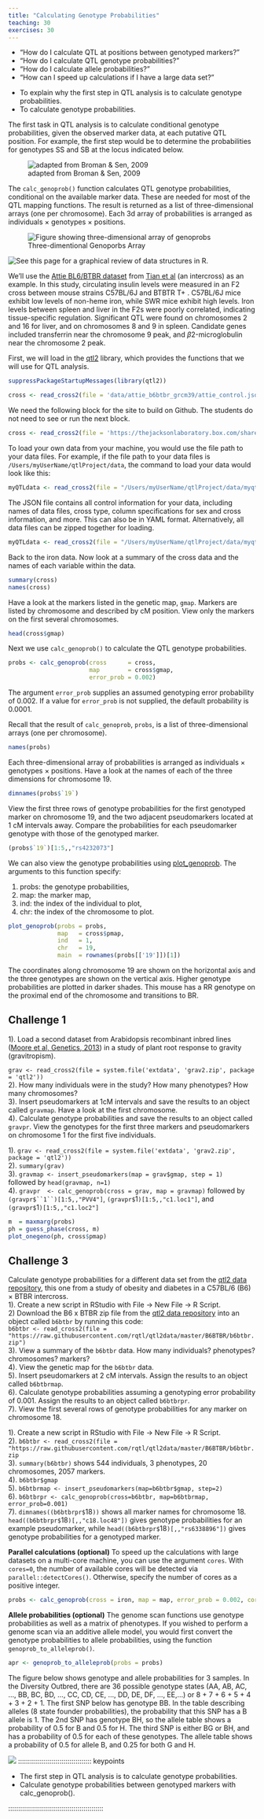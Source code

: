 ```yaml
---
title: "Calculating Genotype Probabilities"
teaching: 30
exercises: 30
---
```


:::::::::::::::::::::::::::::::::::::: questions 

- "How do I calculate QTL at positions between genotyped markers?"
- "How do I calculate QTL genotype probabilities?"
- "How do I calculate allele probabilities?"
- "How can I speed up calculations if I have a large data set?"

::::::::::::::::::::::::::::::::::::::::::::::::

::::::::::::::::::::::::::::::::::::: objectives

- To explain why the first step in QTL analysis is to calculate genotype 
probabilities.
- To calculate genotype probabilities.

::::::::::::::::::::::::::::::::::::::::::::::::

The first task in QTL analysis is to calculate conditional genotype 
probabilities, given the observed marker data, at each putative QTL position. 
For example, the first step would be to determine the probabilities for 
genotypes SS and SB at the locus indicated below.

![adapted from Broman & Sen, 2009](fig/unknown_genotype.png)

The `calc_genoprob()` function calculates QTL genotype probabilities, 
conditional on the available marker data. These are needed for most of the QTL 
mapping functions. The result is returned as a list of three-dimensional arrays 
(one per chromosome). Each 3d array of probabilities is arranged as individuals 
&times; genotypes &times; positions.

![Three-dimentional Genoporbs Array](fig/threeD_array.png){alt='Figure showing three-dimensional array of genoprobs'}

![See this page for a graphical review of data structures in R](http://venus.ifca.unican.es/Rintro/_images/dataStructuresNew.png).  

We'll use the
[Attie BL6/BTBR dataset](https://thejacksonlaboratory.box.com/shared/static/svw7ivp5hhmd7vb8fy26tc53h7r85wez.zip)
from 
[Tian et al](https://www.ncbi.nlm.nih.gov/pmc/articles/PMC4649649/)
(an intercross) as an example. In this study, circulating insulin levels were 
measured in an F2 cross between mouse strains C57BL/6J and BTBTR T+ <tf>. C57BL/6J 
mice exhibit low levels of non-heme iron, while SWR mice exhibit high levels. Iron 
levels between spleen and liver in the F2s were poorly correlated, indicating 
tissue-specific regulation. Significant QTL were found on chromosomes 2 and 16 
for liver, and on chromosomes 8 and 9 in spleen. Candidate genes included 
transferrin near the chromosome 9 peak, and <i>&beta;</i>2-microglobulin near 
the chromosome 2 peak.

First, we will load in the [qtl2]() library, which provides the functions that
we will use for QTL analysis.

```r
suppressPackageStartupMessages(library(qtl2))
```


```r
cross <- read_cross2(file = 'data/attie_b6btbr_grcm39/attie_control.json')
```

:::::::::::::::::::::::::::::::::::::::::::::::::::::::::::: instructor

We need the following block for the site to build on Github. The students do
not need to see or run the next block.

:::::::::::::::::::::::::::::::::::::::::::::::::::::::::::::::::::::::

```r
cross <- read_cross2(file = 'https://thejacksonlaboratory.box.com/shared/static/svw7ivp5hhmd7vb8fy26tc53h7r85wez.zip')
```


To load your own data from your machine, you would use the file path to your 
data files. For example, if the file path to your data files is 
`/Users/myUserName/qtlProject/data`, the command to load your data would look 
like this:

```r
myQTLdata <- read_cross2(file = "/Users/myUserName/qtlProject/data/myqtldata.json" )
```

The JSON file contains all control information for your data, including names of 
data files, cross type, column specifications for sex and cross information, and 
more. This can also be in YAML format. Alternatively, all data files can be 
zipped together for loading.

```r
myQTLdata <- read_cross2(file = "/Users/myUserName/qtlProject/data/myqtldata.zip" )
```

Back to the iron data. Now look at a summary of the cross data and the names of 
each variable within the data.

```r
summary(cross)
names(cross)
```

Have a look at the markers listed in the genetic map, `gmap`. Markers are listed 
by chromosome and described by cM position. View only the markers on the first 
several chromosomes.

```r
head(cross$gmap)
```

Next we use `calc_genoprob()` to calculate the QTL genotype probabilities.

```r
probs <- calc_genoprob(cross      = cross, 
                       map        = cross$gmap, 
                       error_prob = 0.002)
```

The argument `error_prob` supplies an assumed genotyping error probability of 
0.002. If a value for `error_prob` is not supplied, the default probability is 
0.0001. 

Recall that the result of `calc_genoprob`, `probs`, is a list of three-dimensional 
arrays (one per chromosome). 

```r
names(probs)
```

Each three-dimensional array of probabilities is arranged as individuals &times; 
genotypes &times; positions. Have a look at the names of each of the three 
dimensions for chromosome 19.

```r
dimnames(probs$`19`)
```

View the first three rows of genotype probabilities for the first genotyped 
marker on chromosome 19, and the two adjacent pseudomarkers located at 1 cM 
intervals away. Compare the probabilities for each pseudomarker genotype with 
those of the genotyped marker.

```r
(probs$`19`)[1:5,,"rs4232073"]
```

We can also view the genotype probabilities using 
[plot_genoprob](https://github.com/rqtl/qtl2/blob/master/R/plot_genoprob.R). The 
arguments to this function specify:

1. probs: the genotype probabilities,
1. map: the marker map,
1. ind: the index of the individual to plot,
1. chr: the index of the chromosome to plot.

```r
plot_genoprob(probs = probs, 
              map   = cross$pmap, 
              ind   = 1, 
              chr   = 19, 
              main  = rownames(probs[['19']])[1])
```

The coordinates along chromosome 19 are shown on the horizontal axis and the 
three genotypes are shown on the vertical axis. Higher genotype probabilities 
are plotted in darker shades. This mouse has a RR genotype on the proximal end 
of the chromosome and transitions to BR.


::::::::::::::::::::::::::::::::::::: challenge 

## Challenge 1

<!-- DMG: Not sure about this. I'd rather plot more samples or chromosomes. -->

1). Load a second dataset from Arabidopsis recombinant inbred lines 
([Moore et al, Genetics, 2013](https://www.genetics.org/content/195/3/1077)) 
in a study of plant root response to gravity (gravitropism).  

`grav <- read_cross2(file = system.file('extdata', 'grav2.zip', package = 'qtl2'))`  
2). How many individuals were in the study? How many phenotypes? 
How many chromosomes?  
3). Insert pseudomarkers at 1cM intervals and save the results 
to an object called `gravmap`. Have a look at the first chromosome.  
4). Calculate genotype probabilities and save the results to an object 
called `gravpr`. View the genotypes for the first three markers and 
pseudomarkers on chromosome 1 for the first five individuals.   

:::::::::::::::::::::::: solution 

1). `grav <- read_cross2(file = system.file('extdata', 'grav2.zip', package = 'qtl2'))`  
2). `summary(grav)`   
3). `gravmap <- insert_pseudomarkers(map = grav$gmap, step = 1)`  
followed by `head(gravmap, n=1)`   
4). `gravpr  <- calc_genoprob(cross = grav, map = gravmap)` followed by  
`(gravpr$``1``)[1:5,,"PVV4"]`, `(gravpr$`1`)[1:5,,"c1.loc1"]`, and  
`(gravpr$`1`)[1:5,,"c1.loc2"]`

<!-- DMG: What about this? -->

```r
m  = maxmarg(probs)
ph = guess_phase(cross, m)
plot_onegeno(ph, cross$pmap)
```

:::::::::::::::::::::::::::::::::


## Challenge 3

Calculate genotype probabilities for a different data set from the 
[qtl2 data repository](https://github.com/rqtl/qtl2data), this one from a study 
of obesity and diabetes in a C57BL/6 (B6) × BTBR intercross.   
1). Create a new script in RStudio with File -> New File -> R Script.  
2)  Download the B6 x BTBR zip file from the 
[qtl2 data repository](https://github.com/rqtl/qtl2data) into an object 
called `b6btbr` by running this code:  
`b6btbr <- read_cross2(file = "https://raw.githubusercontent.com/rqtl/qtl2data/master/B6BTBR/b6btbr.zip")`  
3). View a summary of the `b6btbr` data. How many individuals? phenotypes? 
chromosomes? markers?  
4). View the genetic map for the `b6btbr` data.  
5). Insert pseudomarkers at 2 cM intervals. Assign the results to an object 
called `b6btbrmap`.    
6). Calculate genotype probabilities assuming a genotyping error probability 
of 0.001. Assign the results to an object called `b6btbrpr`.    
7). View the first several rows of genotype probabilities for any marker on 
chromosome 18.  

:::::::::::::::::::::::: solution 

1). Create a new script in RStudio with File -> New File -> R Script.  
2). `b6btbr <- read_cross2(file = "https://raw.githubusercontent.com/rqtl/qtl2data/master/B6BTBR/b6btbr.zip`  
3). `summary(b6btbr)` shows 544 individuals, 3 phenotypes, 20 chromosomes, 
2057 markers.  
4). `b6btbr$gmap`  
5). `b6btbrmap <- insert_pseudomarkers(map=b6btbr$gmap, step=2)`  
6). `b6btbrpr <- calc_genoprob(cross=b6btbr, map=b6btbrmap, error_prob=0.001)`  
7). `dimnames((b6btbrpr$`18`))` shows all marker names for chromosome 18. 
`head((b6btbrpr$`18`)[,,"c18.loc48"])` gives genotype probabilities for an 
example pseudomarker, while `head((b6btbrpr$`18`)[,,"rs6338896"])`  gives 
genotype probabilities for a genotyped marker.

:::::::::::::::::::::::::::::::::


:::::::::::::::::::::::::::::::::::::


**Parallel calculations (optional)** To speed up the calculations with large 
datasets on a multi-core machine, you can use the argument `cores`. With 
`cores=0`, the number of available cores will be detected via 
`parallel::detectCores()`. Otherwise, specify the number of cores as a positive 
integer.

```r
probs <- calc_genoprob(cross = iron, map = map, error_prob = 0.002, cores = 4)
```

**Allele probabilities (optional)** The genome scan functions use genotype 
probabilities as well as a matrix of phenotypes. If you wished to perform a 
genome scan via an additive allele model, you would first convert the genotype 
probabilities to allele probabilities, using the function 
`genoprob_to_alleleprob()`.

```r
apr <- genoprob_to_alleleprob(probs = probs)
```

The figure below shows genotype and allele probabilities for 3 samples. In the 
Diversity Outbred, there are 36 possible genotype states 
(AA, AB, AC, ..., BB, BC, BD, ..., CC, CD, CE, ..., DD, DE, DF, ..., EE,...) or 
8 + 7 + 6 + 5 + 4 + 3 + 2 + 1. The first SNP below has genotype BB. In the table 
describing alleles (8 state founder probabilities), the probability that this 
SNP has a B allele is 1. The 2nd SNP has genotype BH, so the allele table shows 
a probability of 0.5 for B and 0.5 for H. The third SNP is either BG or BH, and 
has a probability of 0.5 for each of these genotypes. The allele table shows a 
probability of 0.5 for allele B, and 0.25 for both G and H.

![](../fig/geno-to-allele-probs.png)
::::::::::::::::::::::::::::::::::::: keypoints 

- The first step in QTL analysis is to calculate genotype probabilities.
- Calculate genotype probabilities between genotyped markers with 
calc_genoprob().

::::::::::::::::::::::::::::::::::::::::::::::::
